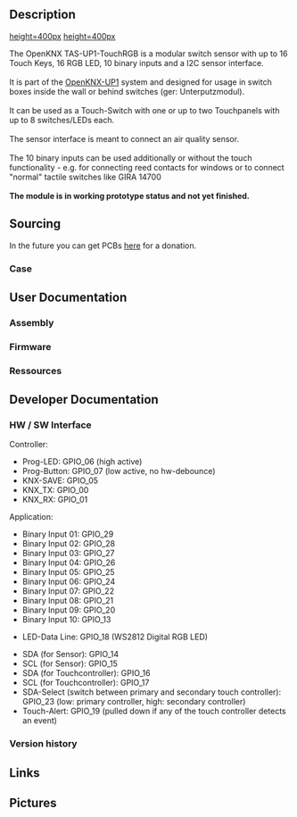 == Description ==

[[media/TAS-UP1-TouchRGB_Proto01_PCB.jpg|height=400px]]
[[media/TAS-UP1-TouchRGB_Proto01_Touch.jpg|height=400px]]

The OpenKNX TAS-UP1-TouchRGB is a modular switch sensor with up to 16 Touch Keys, 16 RGB LED, 10 binary inputs and a I2C sensor interface.<br><br>
It is part of the [[OpenKNX-UP1]] system and designed for usage in switch boxes inside the wall or behind switches (ger: Unterputzmodul).<br><br>
It can be used as a Touch-Switch with one or up to two Touchpanels with up to 8 switches/LEDs each.<br><br>
The sensor interface is meant to connect an air quality sensor.<br><br>
The 10 binary inputs can be used additionally or without the touch functionality - e.g. for connecting reed contacts for windows or to connect "normal" tactile switches like GIRA 14700<br><br>

'''The module is in working prototype status and not yet finished.'''

== Sourcing ==

In the future you can get PCBs [http://shop.sirsydom.de here] for a donation.<br>

=== Case ===


== User Documentation ==

=== Assembly ===

=== Firmware ===

=== Ressources ===



== Developer Documentation ==

=== HW / SW Interface ===

Controller:
* Prog-LED: GPIO_06 (high active)
* Prog-Button: GPIO_07 (low active, no hw-debounce)
* KNX-SAVE: GPIO_05
* KNX_TX: GPIO_00
* KNX_RX: GPIO_01

Application:
* Binary Input 01: GPIO_29
* Binary Input 02: GPIO_28
* Binary Input 03: GPIO_27
* Binary Input 04: GPIO_26
* Binary Input 05: GPIO_25
* Binary Input 06: GPIO_24
* Binary Input 07: GPIO_22
* Binary Input 08: GPIO_21
* Binary Input 09: GPIO_20
* Binary Input 10: GPIO_13

* LED-Data Line: GPIO_18 (WS2812 Digital RGB LED)

* SDA (for Sensor): GPIO_14
* SCL (for Sensor): GPIO_15
* SDA (for Touchcontroller): GPIO_16
* SCL (for Touchcontroller): GPIO_17
* SDA-Select (switch between primary and secondary touch controller): GPIO_23 (low: primary controller, high: secondary controller)
* Touch-Alert: GPIO_19 (pulled down if any of the touch controller detects an event)


=== Version history ===



== Links ==



== Pictures ==
